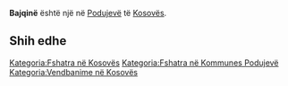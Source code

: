 {{Fshat në 
 | Emri                = Bajqinë
 | EmriAlt                = 
 | NAME_SHORT_FORM=      
 | NAME_GENERIC=      
 | NAME_SORT_NAME_RO=      BAJQINE
 | FULL_NAME_RO = Bajqinë
 | FULL_NAME_ND_RO=Bajqine
 | SORT_NAME_RG=BAJQINE
 | FULL_NAME_RG=Bajqinë
 | FULL_NAME_ND_RG=Bajqine
 | SRP_NAME_SHORT_FORM=      
 | SRP_NAME_GENERIC=      
 | SRP_NAME_SORT_NAME_RO=      
 | SRP_FULL_NAME_RO = 
 | SRP_FULL_NAME_ND_RO=
 | SRP_SORT_NAME_RG=
 | SRP_FULL_NAME_RG=
 | SRP_FULL_NAME_ND_RG=
 | Emri (Rasa dhanore) = 
 | Figura              = 
 | Shteti              = Kosovo
 | Komuna              = Podujevë
 | Kodi postar         = 
 | Sipërfaqja          = 

 | Popullsia           = 

 | Regj. i popullsisë  = 
 | Dend. e popullsisë  = 
 | Faqja zyrtare       = 
 <!--- Koordinatat ----> 
 | Gjerësia            = 42.951111
 | Gjatësia            = 21.156944
 | Lartësia            = 
}}
'''Bajqinë''' është një [[]] në [[Podujevë]] të [[Kosovës]].

<!-- == Gjeografia == -->
<!-- == Historia == -->
<!-- == Demografia == -->
== Shih edhe ==
{{Komuna Podujevë}}
{{Kosovo-Administrata-Cung}}

[[Kategoria:Fshatra në Kosovës]]
[[Kategoria:Fshatra në Kommunes Podujevë]]
[[Kategoria:Vendbanime në Kosovës]]